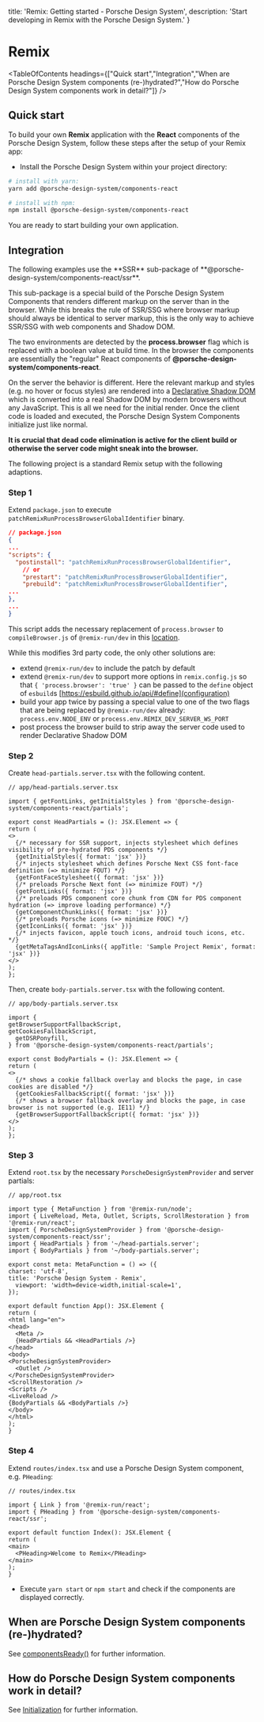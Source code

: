 
  title: 'Remix: Getting started - Porsche Design System',
  description: 'Start developing in Remix with the Porsche Design System.'
}

# Remix

<TableOfContents headings={["Quick start","Integration","When are Porsche Design System components (re-)hydrated?","How do Porsche Design System components work in detail?"]} />

## Quick start

To build your own **Remix** application with the **React** components of the Porsche Design System, follow these steps
after the setup of your Remix app:

- Install the Porsche Design System within your project directory:

```bash
# install with yarn:
yarn add @porsche-design-system/components-react

# install with npm:
npm install @porsche-design-system/components-react
```

You are ready to start building your own application.

## Integration

<Notification heading="Attention" headingTag="h3" state="warning">
  The following examples use the **SSR** sub-package of **@porsche-design-system/components-react/ssr**.

  This sub-package is a special build of the Porsche Design System Components that renders different markup on the
  server than in the browser. While this breaks the rule of SSR/SSG where browser markup should always be identical to
  server markup, this is the only way to achieve SSR/SSG with web components and Shadow DOM.

  The two environments are detected by the **process.browser** flag which is replaced with a boolean value at build time.
  In the browser the components are essentially the "regular" React components of **@porsche-design-system/components-react**.

  On the server the behavior is different. Here the relevant markup and styles (e.g. no hover or focus styles) are
  rendered into a [Declarative Shadow DOM](https://web.dev/declarative-shadow-dom) which is converted into a real Shadow
  DOM by modern browsers without any JavaScript. This is all we need for the initial render. Once the client code is
  loaded and executed, the Porsche Design System Components initialize just like normal.

  **It is crucial that dead code elimination is active for the client build or otherwise the server code might sneak into the browser.**
</Notification>

The following project is a standard Remix setup with the following adaptions.

### Step 1

Extend `package.json` to execute `patchRemixRunProcessBrowserGlobalIdentifier` binary.

```json
// package.json
{
...
"scripts": {
  "postinstall": "patchRemixRunProcessBrowserGlobalIdentifier",
    // or
    "prestart": "patchRemixRunProcessBrowserGlobalIdentifier",
    "prebuild": "patchRemixRunProcessBrowserGlobalIdentifier",
...
},
...
}
```

This script adds the necessary replacement of `process.browser` to `compileBrowser.js` of `@remix-run/dev` in this
[location](https://github.com/remix-run/remix/blob/05ffb6e2db8f2a0e09caffad6e9b3c897c34cb7d/packages/remix-dev/compiler/compileBrowser.ts#L159-L163).

While this modifies 3rd party code, the only other solutions are:

- extend `@remix-run/dev` to include the patch by default
- extend `@remix-run/dev` to support more options in `remix.config.js` so that `{ 'process.browser': 'true' }` can be
passed to the `define` object of `esbuild`s
[https://esbuild.github.io/api/#define](configuration)
- build your app twice by passing a special value to one of the two flags that are being replaced by `@remix-run/dev`
already: `process.env.NODE_ENV` or `process.env.REMIX_DEV_SERVER_WS_PORT`
- post process the browser build to strip away the server code used to render Declarative Shadow DOM

### Step 2

Create `head-partials.server.tsx` with the following content.

```tsx
// app/head-partials.server.tsx

import { getFontLinks, getInitialStyles } from '@porsche-design-system/components-react/partials';

export const HeadPartials = (): JSX.Element => {
return (
<>
  {/* necessary for SSR support, injects stylesheet which defines visibility of pre-hydrated PDS components */}
  {getInitialStyles({ format: 'jsx' })}
  {/* injects stylesheet which defines Porsche Next CSS font-face definition (=> minimize FOUT) */}
  {getFontFaceStylesheet({ format: 'jsx' })}
  {/* preloads Porsche Next font (=> minimize FOUT) */}
  {getFontLinks({ format: 'jsx' })}
  {/* preloads PDS component core chunk from CDN for PDS component hydration (=> improve loading performance) */}
  {getComponentChunkLinks({ format: 'jsx' })}
  {/* preloads Porsche icons (=> minimize FOUC) */}
  {getIconLinks({ format: 'jsx' })}
  {/* injects favicon, apple touch icons, android touch icons, etc. */}
  {getMetaTagsAndIconLinks({ appTitle: 'Sample Project Remix', format: 'jsx' })}
</>
);
};
```

Then, create `body-partials.server.tsx` with the following content.

```tsx
// app/body-partials.server.tsx

import {
getBrowserSupportFallbackScript,
getCookiesFallbackScript,
  getDSRPonyfill,
} from '@porsche-design-system/components-react/partials';

export const BodyPartials = (): JSX.Element => {
return (
<>
  {/* shows a cookie fallback overlay and blocks the page, in case cookies are disabled */}
  {getCookiesFallbackScript({ format: 'jsx' })}
  {/* shows a browser fallback overlay and blocks the page, in case browser is not supported (e.g. IE11) */}
  {getBrowserSupportFallbackScript({ format: 'jsx' })}
</>
);
};
```

### Step 3

Extend `root.tsx` by the necessary `PorscheDesignSystemProvider` and server partials:

```tsx
// app/root.tsx

import type { MetaFunction } from '@remix-run/node';
import { LiveReload, Meta, Outlet, Scripts, ScrollRestoration } from '@remix-run/react';
import { PorscheDesignSystemProvider } from '@porsche-design-system/components-react/ssr';
import { HeadPartials } from '~/head-partials.server';
import { BodyPartials } from '~/body-partials.server';

export const meta: MetaFunction = () => ({
charset: 'utf-8',
title: 'Porsche Design System - Remix',
  viewport: 'width=device-width,initial-scale=1',
});

export default function App(): JSX.Element {
return (
<html lang="en">
<head>
  <Meta />
  {HeadPartials && <HeadPartials />}
</head>
<body>
<PorscheDesignSystemProvider>
  <Outlet />
</PorscheDesignSystemProvider>
<ScrollRestoration />
<Scripts />
<LiveReload />
{BodyPartials && <BodyPartials />}
</body>
</html>
);
}
```

### Step 4

Extend `routes/index.tsx` and use a Porsche Design System component, e.g. `PHeading`:

```tsx
// routes/index.tsx

import { Link } from '@remix-run/react';
import { PHeading } from '@porsche-design-system/components-react/ssr';

export default function Index(): JSX.Element {
return (
<main>
  <PHeading>Welcome to Remix</PHeading>
</main>
);
}
```

- Execute `yarn start` or `npm start` and check if the components are displayed correctly.

## When are Porsche Design System components (re-)hydrated?

See [componentsReady()](/developing/components-ready) for further information.

## How do Porsche Design System components work in detail?

See [Initialization](/must-know/initialization/introduction) for further information.

